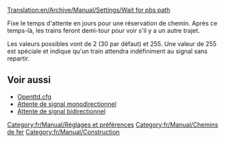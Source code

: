 [[Translation:en/Archive/Manual/Settings/Wait for pbs path]]


Fixe le temps d'attente en jours pour une réservation de chemin. Après ce temps-là, les trains feront demi-tour pour voir s'il y a un autre trajet.

Les valeurs possibles vont de 2 (30 par défaut) et 255. Une valeur de 255 est spéciale et indique qu'un train attendra indéfiniment au signal sans repartir.

== Voir aussi ==

* [[fr/Archive/Manual/Settings/Openttd.cfg|Openttd.cfg]]
* [[fr/Archive/Manual/Settings/Attente de signal monodirectionnel|Attente de signal monodirectionnel]]
* [[fr/Archive/Manual/Settings/Attente de signal bidirectionnel|Attente de signal bidirectionnel]]

[[Category:fr/Manual/Réglages et préférences]]
[[Category:fr/Manual/Chemins de fer]]
[[Category:fr/Manual/Construction]]
{{fr/Amorce}}
